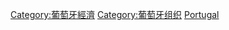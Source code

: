 {{Catnav|頁面分類|地理|国家|欧洲国家|葡萄牙}}
{{Catnav|頁面分類|各種主題的頁面分類|按國家分類|各國組織|各國公司}}
{{Catnav|頁面分類|人类社会|组织|各國組織|各國公司}}
{{Commons category|Companies of Portugal}}

[[Category:葡萄牙經濟|Category:葡萄牙經濟]]
[[Category:葡萄牙组织|Category:葡萄牙组织]]
[[Category:欧洲各国公司|Portugal]]